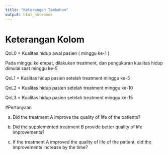 ```yaml
---
title: "Keterangan Tambahan"
output: html_notebook
---
```


# Keterangan Kolom

QoL0 = Kualitas hidup awal pasien ( minggu ke-1 )

Pada minggu ke empat, dilakukan treatment, dan pengukuran kualitas hidup dimulai saat minggu ke-5

QoL1 = Kualitas hidup pasien setelah treatment minggu ke-5 

QoL2 = Kualitas hidup pasien setelah treatment minggu ke-10

QoL3 = Kualitas hidup pasien setelah treatment minggu ke-15

#Pertanyaan

a. Did the treatment A improve the quality of life of the patients?

b. Did the supplemented treatment B provide better quality of life improvements?

c. If the treatment A improved the quality of life of the patient, did the improvements
increase by the time?